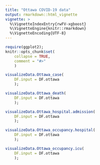 ```yaml
---
title: "Ottawa COVID-19 data"
output: rmarkdown::html_vignette
vignette: >
  %\VignetteIndexEntry{rwFV-xgboost}
  %\VignetteEngine{knitr::rmarkdown}
  %\VignetteEncoding{UTF-8}
---
```


```r
require(ggplot2);
knitr::opts_chunk$set(
    collapse = TRUE,
    comment = "#>"
    )
```

```r
visualizeData.Ottawa_case(
    DF.input = DF.ottawa
    );
```

```r
visualizeData.Ottawa_death(
    DF.input = DF.ottawa
    );
```

```r
visualizeData.Ottawa_hospital.admission(
    DF.input = DF.ottawa
    );
```

```r
visualizeData.Ottawa_occupancy.hospital(
    DF.input = DF.ottawa
    );
```

```r
visualizeData.Ottawa_occupancy.icu(
    DF.input = DF.ottawa
    );
```
